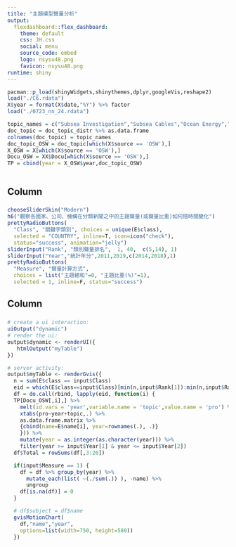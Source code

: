 ```yaml
---
title: "主題模型聲量分析"
output: 
  flexdashboard::flex_dashboard:
    theme: default
    css: JH.css
    social: menu
    source_code: embed 
    logo: nsysu48.png
    favicon: nsysu48.png
runtime: shiny
---
```


```r
pacman::p_load(shinyWidgets,shinythemes,dplyr,googleVis,reshape2)
load("./C6.rdata")
X$year = format(X$date,"%Y") %>% factor
load("./0723_nn_24.rdata")

topic_names = c("Subsea Investigation","Subsea Cables","Ocean Energy","OWF O&M","Wind Turbines","Test and Verify",	"Talents Training","UK OWF Dynamics","Maritime Engineering","Global OWF Dynamics I","Grid Connection",	"Scientific Researches","Underwater Technology","Global OWF Dynamics II","Energy Issues","Foundations",	"North America Market Dynamics","Vessels	Environmental Survey","Metaocean and Weather Assessment",	"Asian Market Dynamics","Wind Turbines","Business Management Issues I","Business Management Issues II",	"OWF Tenders")
doc_topic = doc_topic_distr %>% as.data.frame
colnames(doc_topic) = topic_names
doc_topic_OSW = doc_topic[which(X$source == 'OSW'),]
X_OSW = X[which(X$source == 'OSW'),]
Docu_OSW = XX$Docu[which(X$source == 'OSW'),]
TP = cbind(year = X_OSW$year,doc_topic_OSW)



```

Column {data-width=25%}
-------------------------------------
### 
```r
chooseSliderSkin("Modern")
h6("觀察各國家、公司、機構在分類新聞之中的主題聲量(或聲量比重)如何隨時間變化")
prettyRadioButtons(
  "Class", "關鍵字類別", choices = unique(E$class),
  selected = "COUNTRY", inline=T, icon=icon("check"), 
  status="success", animation="jelly")
sliderInput("Rank", "類別聲量排名",  1, 40,  c(5,14), 1)
sliderInput("Year","統計年分",2011,2019,c(2014,2018),1)
prettyRadioButtons(
  "Measure", "聲量計算方式", 
  choices = list("主題總和"=0, "主題比重(%)"=1),
  selected = 1, inline=F, status="success")

```

Column {data-width=75%}
-------------------------------------
### 
```r
# create a ui interaction:
uiOutput("dynamic")
# render the ui:
output$dynamic <- renderUI({ 
   htmlOutput("myTable")
})

# server activity:
output$myTable <- renderGvis({
  n = sum(E$class == input$Class)
  eid = which(E$class==input$Class)[min(n,input$Rank[1]):min(n,input$Rank[2])]
  df = do.call(rbind, lapply(eid, function(i) {
  TP[Docu_OSW[,i],] %>%
    melt(id.vars = 'year',variable.name = 'topic',value.name = 'pro') %>% 
    xtabs(pro~year+topic,.) %>% 
    as.data.frame.matrix %>% 
    {cbind(name=E$name[i], year=rownames(.), .)}
    })) %>%
    mutate(year = as.integer(as.character(year))) %>% 
    filter(year >= input$Year[1] & year <= input$Year[2])
  df$Total = rowSums(df[,3:20])

  if(input$Measure == 1) {
    df = df %>% group_by(year) %>% 
      mutate_each(list( ~(./sum(.)) ), -name) %>% 
      ungroup
    df[is.na(df)] = 0
  }

  # df$subject = df$name
  gvisMotionChart(
    df,"name","year",
    options=list(width=750, height=580))       
  })


```


